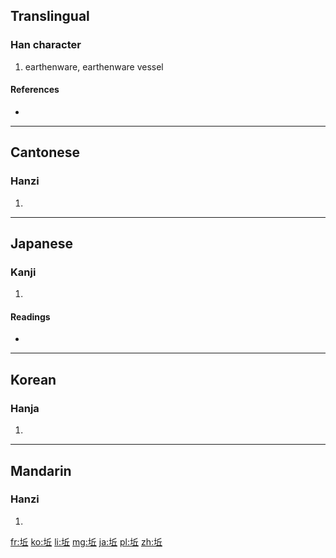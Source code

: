 ==Translingual==

===Han character===
{{Han char|rn=32|rad=土|as=05|sn=8|four=4211<sub>1</sub>|canj=土人一 (GOM)}}

# earthenware, earthenware vessel

====References====
* {{Han ref|kx=0226.350|dkj=04990|dj=0462.120|hdz=10432.080|uh=5775|ud=22389|bh=CBFA|bd=52218}}

----

==Cantonese==

===Hanzi===
{{yue-hanzi|jyut=|y=yau1}}

# {{defn|lang=yue|sort=土05}}

----

==Japanese==

===Kanji===
{{ja-kanji|grade=|rs=土05}}

# {{defn|lang=ja|sort=土05}}

====Readings====
* {{ja-readings|on=[[きょう]] (kyō)|kun=[[おか]] (oka)}}

----

==Korean==

===Hanja===
{{ko-hanja|hangeul=구|rv=gu|mr=ku}}

# {{defn|lang=ko|sort=土05}}

----

==Mandarin==

===Hanzi===
{{cmn-hanzi|pin=[[qiū]] ([[qiu1]])|wg=ch'iu<sup>1</sup>}}

# {{defn|lang=cmn|sort=土05}}

[[fr:坵]]
[[ko:坵]]
[[li:坵]]
[[mg:坵]]
[[ja:坵]]
[[pl:坵]]
[[zh:坵]]